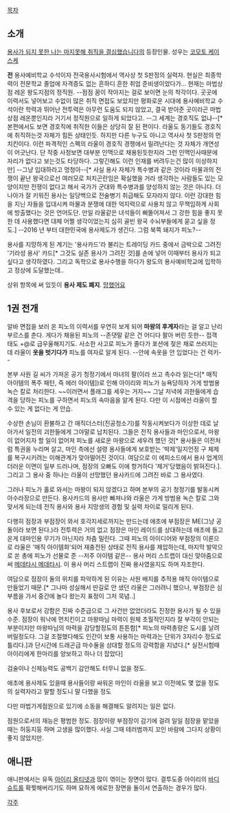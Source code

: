 [[목차]]

== 소개 ==
[[용사가 되지 못한 나는 마지못해 취직을 결심했습니다]]의 등장인물. 성우는 [[코모토 케이스케]]

'''전''' 용사예비학교 수석이자 전국용사시험에서 역사상 첫 S판정의 실력자.
현실은 최종학력이 전문학교 졸업에 자격증도 없는 흔하디 흔한 취업 준비생이었다가...
현재는 마법상점 레온 왕도지점의 정직원. --점점 꿈이 작아지는 걸로 보이면 눈의 착각이다.
곳곳에 이력서도 넣어보고 수없이 많은 취직 면접도 보았지만 평화로운 시대에 용사예비학교 수석이란 학력과 뛰어난 전투력은 아무런 도움도 되지 않았고, 결국 받아준 곳이라곤 마법상점 레온뿐인지라 거기서 정직원으로 일하게 되었다고. --그 세계는 경호직도 없냐--[* 본편에서도 보면 경호직에 취직한 이들은 상당히 잘 된 편이다. 라울도 동기들도 경호직에 취직하는것 자체가 힘든 상태인듯. 하지만 다른 누구도 아니고 역사사 첫 S판정의 먼치킨이다. 이런 파격적인 스펙의 라울이 경호직 경쟁에서 밀려난다는 것 자체가 개연성이 어긋난다. 단 작중 사정보면 대부분 인맥으로 채용된듯한지라 그런 인맥인사때문에 자리가 없다고 보는것도 타당하다. 그렇긴해도 이런 인재를 버려두는건 많이 이상하지만] --그냥 입대하라고 멍청아--[* 사실 용사 자체가 특수병과 같은 것이라 마물과의 전쟁이 끝난 왕국으로선 여러모로 처치곤란임은 확실했을 거라 생각하는 사람들도 있는 모양이지만 전쟁이 없다고 해서 국가가 군대와 특수병과를 양성하지 않는 것은 아니다. 더 나아가 잘 키워진 용사는 일당백으로 전술병기 취급해도 모자라지 않다. 이런 강대한 힘을 지닌 자들을 입대시켜 마물과 분쟁에 대한 억지력으로 사용치 않고 무책임하게 사회에 방출했다는 것은 언어도단. 만일 라울같은 녀석들이 삐뚤어져서 그 강한 힘을 좋지 못한 데 사용했다면 대체 어쩔 생각이었는지 심히 골빈 왕국 수뇌부들에게 묻고 싶을 정도.]
--2016 년 부터 대한민국에 용사제도가 생긴다. 그럼 북쪽 돼지가 피노?--

용사를 지망하게 된 계기는 '용사카드'라 불리는 트레이딩 카드 중에서 금박으로 그려진 '기라성 용사' 카드[* 그것도 실존 용사가 그려진 것]를 손에 넣어 이때부터 용사가 되고 싶다고 생각하였다. 그리고 독학으로 용사수행을 하다가 왕도의 용사예비학교에 입학하고 정상에 도달했는데..

상위 항목에 써 있듯이 '''용사 제도 폐지'''. [[망했어요]]

== 1권 전개 ==
알바 면접을 보러 온 피노의 이력서를 우연히 보게 되어 '''마왕의 후계자'''라는 걸 알고 난리 부르스를 춘다. 게다가 채용된 피노의 --존댓말 같은 건 어디다 팔아 버린 듯한-- 접객 태도 +@로 급우울해지기도.
사소한 사고로 피노가 졸다가 포션에 젖은 채로 쓰러지는데 라울이 '''옷을 벗기다가''' 피노를 여자로 알게 된다. --안에 속옷을 안 입었다는 건 럭키--

본부 사원 길 씨가 가져온 공기 청정기에서 마녀의 팔(이라 쓰고 촉수라 읽는다[* 매직 아이템의 폭주 패턴, 즉 에러 아이템])로 인해 아이리와 피노가 능욕당하자 가게 방범용 녹슨 칼로 처리한다. ~~이러면서 플래그를 세우는 거지~~
그날 저녁에 괴한들에게 습격을 당하는 피노를 구하면서 피노의 속마음을 알게 된다. 다만 이 시점에선 라울이 할 수 있는 게 없다는 게 안습.

수상한 손님이 환불하고 간 매직더스터(진공청소기)를 작동시켜보다가 이상한 데로 날아가서 일전의 괴한들에게 그야말로 납치된다. 그들은 전직 용사들과 마인으로서, 마왕이 없어지자 할 일이 없어져 피노를 새로운 마왕으로 세우려 했던 것[* 용사들은 이전처럼 특권을 누리며 살고, 마인 측에선 설령 용사들에게 보호받는 '박제'일지언정 구 체제를 복구시키려는 이해관계가 맞아떨어진 것이다. 여담으로 이 에피소드에서 용사 업계의 더러운 이면이 일부 드러나며, 점장의 오빠도 이에 항거하다 '제거'당했음이 밝혀진다.]. 그리고 그 용사 중 하나는 라울이 선망했던 용사카드에 그려진 바로 그 용사였다.

그러나 피노가 홀로 와서는 마왕이 되지 않겠다고 하며 본부의 공기 청정기를 발동시켜 아수라장으로 만든다. 용사카드의 용사만 빠져나와 라울은 가게 방범용 녹슨 칼로 그와 맞서게 되는데 전직 용사와 용사 지망생의 경험 및 실력 차이로 밀리게 된다.

다행히 점장과 부점장이 와서 호각지세로까지는 만드는데 애초에 부점장은 ME(그냥 공돌이라 보면 된다.)라 전투력은 거의 없고 점장은 마인 레이드를 상대하는데 애초에 들고 온게 대마인용 무기가 아닌지라 차츰 밀린다. 그때 피노의 아이디어와 부점장의 이론으로 라울은 '매직 아이템화'되어 재충전된 상태로 전직 용사를 제압하는데, 마지막 발악으로 쏜 총에 피노가 선물로 준 --저주 아이템 같은-- 용사 머리 스트랩이 대신 맞아줌으로써 [[메데타시 메데타시]]. 이 용사 머리 스트랩이 진짜 용사였을지도 하며 자조한다.

여담으로 점장이 둘의 위치를 파악하게 된 이유는 사원 배지를 추적용 매직 아이템으로 만들었기 때문.[* 그나마 성실해서 딴길로 안 샜던 라울은 그러려니 했으나, 부점장은 심부름을 가서 중간에 놀다 왔는지 표정이 그저 묵념..]

용사 후보로서 강함은 진짜 수준급으로 그 사건만 없었더라도 진정한 용사가 될 수 있을 수준. 점장이 워낙에 먼치킨이고 마왕따님 마력이 원체 초월적인지라 잘 부각이 안되는 부분이지만 마왕따님의 마력을 감당할정도의 튼튼함[* 피노의 마력총량은 도시를 날려버릴정도다. 그걸 조절했다해도 인간이 보통 사용하는 마력과는 단위가 3자리수 정도로 틀리다.]과 단시간에 드래곤급 마수둘을 상대할 정도의 강력함을 지녔다.[* 실전시험때 아이리에게 한마리를 양보하고 하나 더 잡았다]

검술이나 신체능력도 공백기 감안해도 터무니 없을 정도.

애초에 용사제도 있을때 용사들이랑 싸워온 마인이 라울을 보고 이전에도 몇 없을 정도의 실력자라고 말할 정도니 말 다했을 정도

다만 마법가게점원으로 있기에 소동을 해결해도 알려지는 일은 없다. 

점원으로서의 재능은 평범한 정도. 점장이랑 부점장이 감기에 걸려 일일 점장을 맡았을 때는 허둥지둥 하며 고생을 많이했다. 사실 그때 테러범까지 꼬인 바람에 그다지 상황이 좋지 않았지만.

== 애니판 ==
애니판에서는 유독 [[아이리 올티넷]]과 많이 엮이는 장면이 많다. 결투도중 아이리의 [[바디슈트]]를 확찢해버리기도 하며 묘하게 에로한 장면을 둘이서 연출하는 경우가 많다.

[[각주]]
